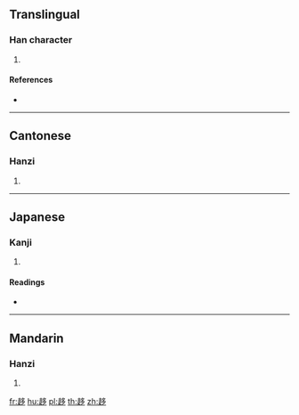 {{character info/new}}
==Translingual==

===Han character===
{{Han char|rn=156|rad=走|as=06|sn=13|four=47802|canj=GONIN}}

# {{defn|Han|sort=走06}}

====References====
* {{Han ref|kx=1217.070|dkj=37124|dj=1686.240|hdz=53486.090|uh=8D8D|ud=36237|bh=E062|bd=57442}}

----

==Cantonese==

===Hanzi===
{{yue-hanzi|jyut=|y=cheui1}}

# {{defn|lang=yue|sort=走06}}

----

==Japanese==

===Kanji===
{{ja-kanji|grade=|rs=走06}}

# {{defn|lang=ja|sort=走06}}

====Readings====
* {{ja-readings|on=[[ち]] (chi), [[じ]] (ji), [[しゅ]] (shu), [[す]] (su)|kun=[[ひさしい]] (hisashii)|nanori=}}

----

==Mandarin==

===Hanzi===
{{cmn-hanzi|pin=[[chí]] ([[chi2]])|wg=ch'ih<sup>2</sup>}}

# {{defn|lang=cmn|sort=走06}}

[[fr:趍]]
[[hu:趍]]
[[pl:趍]]
[[th:趍]]
[[zh:趍]]
